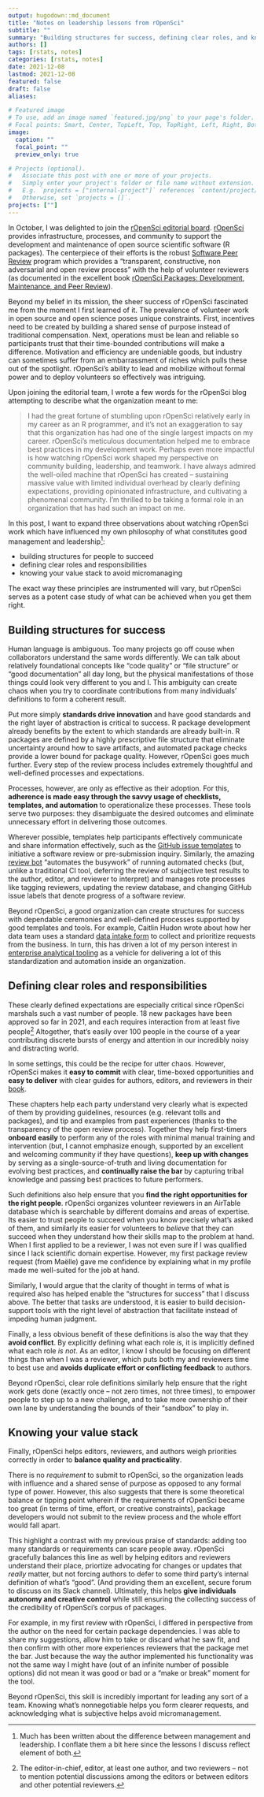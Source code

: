 ```yaml
---
output: hugodown::md_document
title: "Notes on leadership lessons from rOpenSci"
subtitle: ""
summary: "Building structures for success, defining clear roles, and knowing your priorities"
authors: []
tags: [rstats, notes]
categories: [rstats, notes]
date: 2021-12-08
lastmod: 2021-12-08
featured: false
draft: false
aliases:

# Featured image
# To use, add an image named `featured.jpg/png` to your page's folder.
# Focal points: Smart, Center, TopLeft, Top, TopRight, Left, Right, BottomLeft, Bottom, BottomRight.
image:
  caption: ""
  focal_point: ""
  preview_only: true

# Projects (optional).
#   Associate this post with one or more of your projects.
#   Simply enter your project's folder or file name without extension.
#   E.g. `projects = ["internal-project"]` references `content/project/deep-learning/index.md`.
#   Otherwise, set `projects = []`.
projects: [""]
---
```


In October, I was delighted to join the [rOpenSci editorial board](https://ropensci.org/blog/2021/10/12/editors2021/). [rOpenSci](https://ropensci.org/about/) provides infrastructure, processes, and community to support the development and maintenance of open source scientific software (R packages). The centerpiece of their efforts is the robust [Software Peer Review](https://ropensci.org/software-review/) program which provides a "transparent, constructive, non adversarial and open review process" with the help of volunteer reviewers (as documented in the excellent book [rOpenSci Packages: Development, Maintenance, and Peer Review](https://devguide.ropensci.org/)). 

Beyond my belief in its mission, the sheer success of rOpenSci fascinated me from the moment I first learned of it. The prevalence of volunteer work in open source and open science poses unique constraints. First, incentives need to be created by building a shared sense of purpose instead of traditional compensation. Next, operations must be lean and reliable so participants trust that their time-bounded contributions will make a difference. Motivation and efficiency are undeniable goods, but industry can sometimes suffer from an embarrassment of riches which pulls these out of the spotlight. rOpenSci's ability to lead and mobilize without formal power and to deploy volunteers so effectively was intriguing. 

Upon joining the editorial team, I wrote a few words for the rOpenSci blog attempting to describe what the organization meant to me:

> I had the great fortune of stumbling upon rOpenSci relatively early in my career as an R programmer, and it’s not an exaggeration to say that this organization has had one of the single largest impacts on my career. rOpenSci’s meticulous documentation helped me to embrace best practices in my development work. Perhaps even more impactful is how watching rOpenSci work shaped my perspective on community building, leadership, and teamwork. I have always admired the well-oiled machine that rOpenSci has created – sustaining massive value with limited individual overhead by clearly defining expectations, providing opinionated infrastructure, and cultivating a phenomenal community. I’m thrilled to be taking a formal role in an organization that has had such an impact on me.

In this post, I want to expand three observations about watching rOpenSci work which have influenced my own philosophy of what constitutes good management and leadership^[Much has been written about the difference between management and leadership. I conflate them a bit here since the lessons I discuss reflect element of both.]:

- building structures for people to succeed 
- defining clear roles and responsibilities
- knowing your value stack to avoid micromanaging

The exact way these principles are instrumented will vary, but rOpenSci serves as a potent case study of what can be achieved when you get them right. 

## Building structures for success

Human language is ambiguous. Too many projects go off couse when collaborators understand the same words differently. We can talk about relatively foundational concepts like "code quality" or "file structure" or "good documentation" all day long, but the physical manifestations of those things could look very different to you and I. This ambiguity can create chaos when you try to coordinate contributions from many individuals' definitions to form a coherent result. 

Put more simply **standards drive innovation** and have good standards and the right layer of abstraction is critical to success. R package development already benefits by the extent to which standards are already built-in. R packages are defined by a highly prescriptive file structure that eliminate uncertainty around how to save artifacts, and automated package checks provide a lower bound for package quality. However, rOpenSci goes much further. Every step of the review process includes extremely thoughtful and well-defined processes and expectations. 

Processes, however, are only as effective as their adoption. For this, **adherence is made easy through the savvy usage of checklists, templates, and automation** to operationalize these processes. These tools serve two purposes: they disambiguate the desired outcomes and eliminate unnecessary effort in delivering those outcomes.

Wherever possible, templates help participants effectively communicate and share information effectively, such as the [GitHub issue templates](https://github.com/ropensci/software-review/issues/new/choose) to initiative a software review or pre-submission inquiry. Similarly, the amazing [review bot](https://ropensci.org/commcalls/dec2021-automation/) "automates the busywork" of running automated checks (but, unlike a traditional CI tool, deferring the review of subjective test results to the author, editor, and reviewer to interpret) and manages rote processes like tagging reviewers, updating the review database, and changing GitHub issue labels that denote progress of a software review.

Beyond rOpenSci, a good organization can create structures for success with dependable ceremonies and well-defined processes supported by good templates and tools. For example, Caitlin Hudon wrote about how her data team uses a standard [data intake form](https://caitlinhudon.com/2020/09/16/data-intake-form/) to collect and prioritize requests from the business. In turn, this has driven a lot of my person interest in [enterprise analytical tooling](https://emilyriederer.netlify.app/post/team-of-packages/) as a vehicle for delivering a lot of this standardization and automation inside an organization. 

## Defining clear roles and responsibilities

These clearly defined expectations are especially critical since rOpenSci marshals such a vast number of people. 18 new packages have been approved so far in 2021, and each requires interaction from at least five people^[The editor-in-chief, editor, at least one author, and two reviewers -- not to mention potential discussions among the editors or between editors and other potential reviewers.] Altogether, that's easily over 100 people in the course of a year contributing discrete bursts of energy and attention in our incredibly noisy and distracting world. 

In some settings, this could be the recipe for utter chaos. However, rOpenSci makes it **easy to commit** with clear, time-boxed opportunities and **easy to deliver** with clear guides for authors, editors, and reviewers in their [book](https://devguide.ropensci.org/index.html). 

These chapters help each party understand very clearly what is expected of them by providing guidelines, resources (e.g. relevant tolls and packages), and tip and examples from past experiences (thanks to the transparency of the open review process). Together they help first-timers **onboard easily** to perform any of the roles with minimal manual training and intervention (but, I cannot emphasize enough, supported by an excellent and welcoming community if they have questions), **keep up with changes** by serving as a single-source-of-truth and living documentation for evolving best practices, and **continually raise the bar** by capturing tribal knowledge and passing best practices to future performers.

Such definitions also help ensure that you **find the right opportunities for the right people**. rOpenSci organizes volunteer reviewers in an AirTable database which is searchable by different domains and areas of expertise. Its easier to trust people to succeed when you know precisely what's asked of them, and similarly its easier for volunteers to *believe* that they can succeed when they understand how their skills map to the problem at hand. When I first applied to be a reviewer, I was not even sure if I was qualified since I lack scientific domain expertise. However, my first package review request (from Maëlle) gave me confidence by explaining what in my profile made me well-suited for the job at hand. 

Similarly, I would argue that the clarity of thought in terms of what is required also has helped enable the "structures for success" that I discuss above. The better that tasks are understood, it is easier to build decision-support tools with the right level of abstraction that facilitate instead of impeding human judgment.

Finally, a less obvious benefit of these definitions is also the way that they **avoid conflict**. By explicitly defining what each role *is*, it is implicitly defined what each role *is not*. As an editor, I know I should be focusing on different things than when I was a reviewer, which puts both my and reviewers time to best use and **avoids duplicate effort or conflicting feedback** to authors. 

Beyond rOpenSci, clear role definitions similarly help ensure that the right work gets done (exactly once -- not zero times, not three times), to empower people to step up to a new challenge, and to take more ownership of their own lane by understanding the bounds of their "sandbox" to play in.

## Knowing your value stack

Finally, rOpenSci helps editors, reviewers, and authors weigh priorities correctly in order to **balance quality and practicality**.

There is no *requirement* to submit to rOpenSci, so the organization leads with influence and a shared sense of purpose as opposed to any formal type of power. However, this also suggests that there is some theoretical balance or tipping point wherein if the requirements of rOpenSci became too great (in terms of time, effort, or creative constraints), package developers would not submit to the review process and the whole effort would fall apart. 

This highlight a contrast with my previous praise of standards: adding too many standards or requirements can scare people away. rOpenSci gracefully balances this line as well by helping editors and reviewers understand their place, priortize advocating for changes or updates that *really* matter, but not forcing authors to defer to some third party's internal definition of what's "good". (And providing them an excellent, secure forum to discuss on its Slack channel). Ultimately, this helps **give individuals autonomy and creative control** while still ensuring the collecting success of the credibility of rOpenSci's corpus of packages.

For example, in my first review with rOpenSci, I differed in perspective from the author on the need for certain package dependencies. I was able to share my suggestions, allow him to take or discard what he saw fit, and then confirm with other more experiences reviewers that the package met the bar. Just because the way the author implemented his functionality was not the same way I might have (out of an infinite number of possible options) did not mean it was good or bad or a "make or break" moment for the tool. 

Beyond rOpenSci, this skill is incredibly important for leading any sort of a team. Knowing what's nonnegotiable helps you form clearer requests, and acknowledging what is subjective helps avoid micromanagement. 

